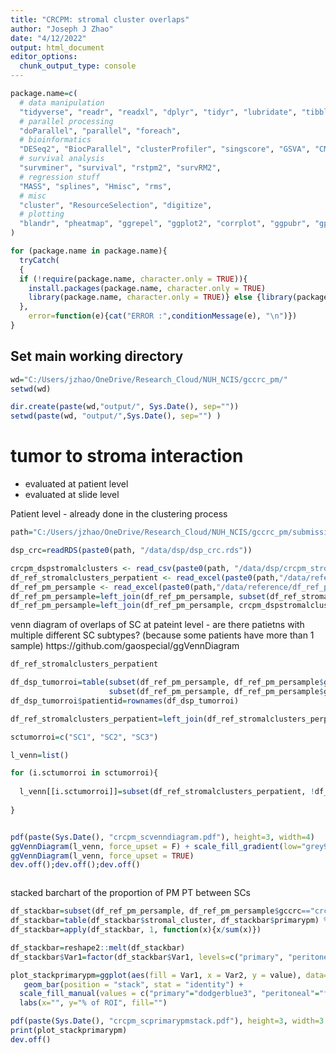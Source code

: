 ---
title: "CRCPM: stromal cluster overlaps"
author: "Joseph J Zhao"
date: "4/12/2022"
output: html_document
editor_options: 
  chunk_output_type: console
---

```{r setup, include=FALSE}
package.name=c(
  # data manipulation
  "tidyverse", "readr", "readxl", "dplyr", "tidyr", "lubridate", "tibble", "plyr", "devtools", "stringr", "stringi", "gtools",
  # parallel processing
  "doParallel", "parallel", "foreach", 
  # bioinformatics
  "DESeq2", "BiocParallel", "clusterProfiler", "singscore", "GSVA", "CMScaller", "EnvStats", "org.Hs.eg.db",
  # survival analysis
  "survminer", "survival", "rstpm2", "survRM2",
  # regression stuff
  "MASS", "splines", "Hmisc", "rms",
  # misc
  "cluster", "ResourceSelection", "digitize",
  # plotting
  "blandr", "pheatmap", "ggrepel", "ggplot2", "corrplot", "ggpubr", "gplots", "grid", "ggVennDiagram"
)

for (package.name in package.name){
  tryCatch(
  {
  if (!require(package.name, character.only = TRUE)){ 
    install.packages(package.name, character.only = TRUE) 
    library(package.name, character.only = TRUE)} else {library(package.name, character.only = TRUE)}
  }, 
    error=function(e){cat("ERROR :",conditionMessage(e), "\n")})
}

```

## Set main working directory

```{r working directory}
wd="C:/Users/jzhao/OneDrive/Research_Cloud/NUH_NCIS/gccrc_pm/"
setwd(wd)

dir.create(paste(wd,"output/", Sys.Date(), sep=""))
setwd(paste(wd, "output/",Sys.Date(), sep="") )

```

# tumor to stroma interaction
- evaluated at patient level
- evaluated at slide level

Patient level - already done in the clustering process

```{r}

path="C:/Users/jzhao/OneDrive/Research_Cloud/NUH_NCIS/gccrc_pm/submissions/substudies/crcpm/submissions/ccr/r1/workings"

dsp_crc=readRDS(paste0(path, "/data/dsp/dsp_crc.rds"))

crcpm_dspstromalclusters <- read_csv(paste0(path, "/data/dsp/crcpm_stromalclusters/crcpm_dspstromalclusters_results.csv"))[-1]
df_ref_stromalclusters_perpatient <- read_excel(paste0(path,"/data/reference/df_ref_pm_perpatient_crc.xlsx"))
df_ref_pm_persample <- read_excel(paste0(path,"/data/reference/df_ref_pm_persample_annotated_crc.xlsx"))
df_ref_pm_persample=left_join(df_ref_pm_persample, subset(df_ref_stromalclusters_perpatient, select=c("patientid", grep("SC|peritoneal", colnames(df_ref_stromalclusters_perpatient), value=T))), by="patientid")
df_ref_pm_persample=left_join(df_ref_pm_persample, crcpm_dspstromalclusters, by="dspid")

```

venn diagram of overlaps of SC at pateint level - are there patietns with multiple different SC subtypes? (because some patients have more than 1 sample)
https://github.com/gaospecial/ggVennDiagram

```{r}

df_ref_stromalclusters_perpatient

df_dsp_tumorroi=table(subset(df_ref_pm_persample, df_ref_pm_persample$gccrc=="crc" & df_ref_pm_persample$dsp==1)$patientid, 
                      subset(df_ref_pm_persample, df_ref_pm_persample$gccrc=="crc" & df_ref_pm_persample$dsp==1)$stromal_cluster) %>% as.data.frame.matrix
df_dsp_tumorroi$patientid=rownames(df_dsp_tumorroi)

df_ref_stromalclusters_perpatient=left_join(df_ref_stromalclusters_perpatient, df_dsp_tumorroi, by="patientid")

sctumorroi=c("SC1", "SC2", "SC3")

l_venn=list()

for (i.sctumorroi in sctumorroi){
  
  l_venn[[i.sctumorroi]]=subset(df_ref_stromalclusters_perpatient, !df_ref_stromalclusters_perpatient[, i.sctumorroi]==0)$patientid
  
}


pdf(paste(Sys.Date(), "crcpm_scvenndiagram.pdf"), height=3, width=4)
ggVennDiagram(l_venn, force_upset = F) + scale_fill_gradient(low="grey90",high = "purple4")
ggVennDiagram(l_venn, force_upset = TRUE)
dev.off();dev.off();dev.off()



```

stacked barchart of the proportion of PM PT between SCs

```{r}

df_stackbar=subset(df_ref_pm_persample, df_ref_pm_persample$gccrc=="crc" & df_ref_pm_persample$dsp==1 & df_ref_pm_persample$dsproi=="stroma")
df_stackbar=table(df_stackbar$stromal_cluster, df_stackbar$primarypm) %>% as.data.frame.matrix
df_stackbar=apply(df_stackbar, 1, function(x){x/sum(x)})

df_stackbar=reshape2::melt(df_stackbar)
df_stackbar$Var1=factor(df_stackbar$Var1, levels=c("primary", "peritoneal"))

plot_stackprimarypm=ggplot(aes(fill = Var1, x = Var2, y = value), data=df_stackbar) + 
   geom_bar(position = "stack", stat = "identity") +
  scale_fill_manual(values = c("primary"="dodgerblue3", "peritoneal"="firebrick3")) +
  labs(x="", y="% of ROI", fill="")

pdf(paste(Sys.Date(), "crcpm_scprimarypmstack.pdf"), height=3, width=3.5)
print(plot_stackprimarypm)
dev.off()

```

